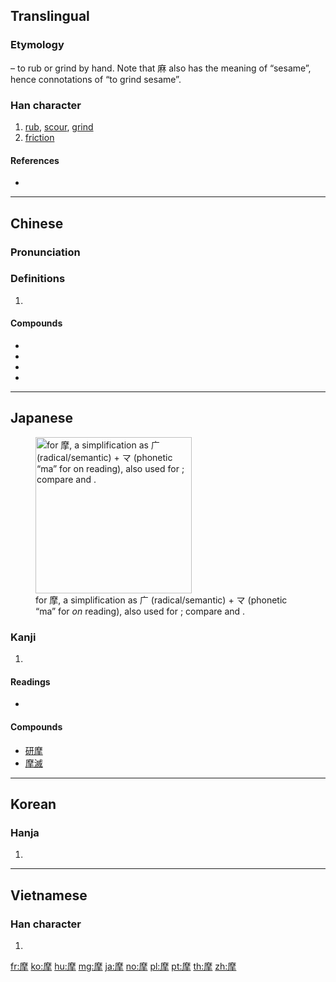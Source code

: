 ==Translingual==

===Etymology===
{{Han compound|麻|手|t2=hand|ls=psc|c1=p|c2=s}} – to rub or grind by hand. Note that 麻 also has the meaning of “sesame”, hence connotations of “to grind sesame”.

===Han character===
{{Han char|rn=64|rad=手|as=11|sn=14|four=00252|canj=ICQ,IDQ|ids=⿸麻手}}

# [[rub]], [[scour]], [[grind]]
# [[friction]]

====References====
* {{Han ref|kx=0450.280|dkj=12613|dj=0801.100|hdz=31940.070|uh=6469|ud=25705|bh=BCAF|bd=48303}}

----

==Chinese==
{{zh-forms}}

===Pronunciation===
{{zh-pron
|m=mó
|c=mo1,mo4
|h=pfs=
|md=
|mn=mō/mô
|w=
|mc=y
|oc=y
|cat=n
}}

===Definitions===
{{zh-hanzi}}

# {{rfdef|lang=zh}}

====Compounds====
* {{zh-l|摩擦|mócā}}
* {{zh-l|摩托車|mótuōchē|motorcycle, motorbike}}
* {{zh-l|摩托自行車|mótuō zìxíngchē|moped}}
* {{zh-l|破裂摩擦音|pòliè mócāyīn|affricate}}

----

==Japanese==
[[File:RYAKUJI ma.png|thumb|right|250px|{{w|Ryakuji}} for 摩, a {{w|phono-semantic}} simplification as 广 (radical/semantic) + マ (phonetic “ma” for ''on'' reading), also used for {{ja-l|魔}}; compare {{ja-l|機}} and {{ja-l|議}}.]]

===Kanji===
{{ja-kanji|grade=c|rs=手11}}

# {{defn|lang=ja|sort=手11}}

====Readings====
* {{ja-readings|on=[[ま]] (ma)|kun=[[摩る|さする]] (sasuru), [[摩る|する]] (suru)}}

====Compounds====
* [[研摩]]
* [[摩滅]]

----

==Korean==

===Hanja===
{{ko-hanja|hangeul=마|eumhun=|rv=ma|mr=ma|y=ma}}

# {{defn|lang=ko|sort=手11}}

----

==Vietnamese==

===Han character===
{{vi-hantu|[[ma]]|rs=手11}}

# {{defn|lang=vi|sort=手11}}

[[fr:摩]]
[[ko:摩]]
[[hu:摩]]
[[mg:摩]]
[[ja:摩]]
[[no:摩]]
[[pl:摩]]
[[pt:摩]]
[[th:摩]]
[[zh:摩]]